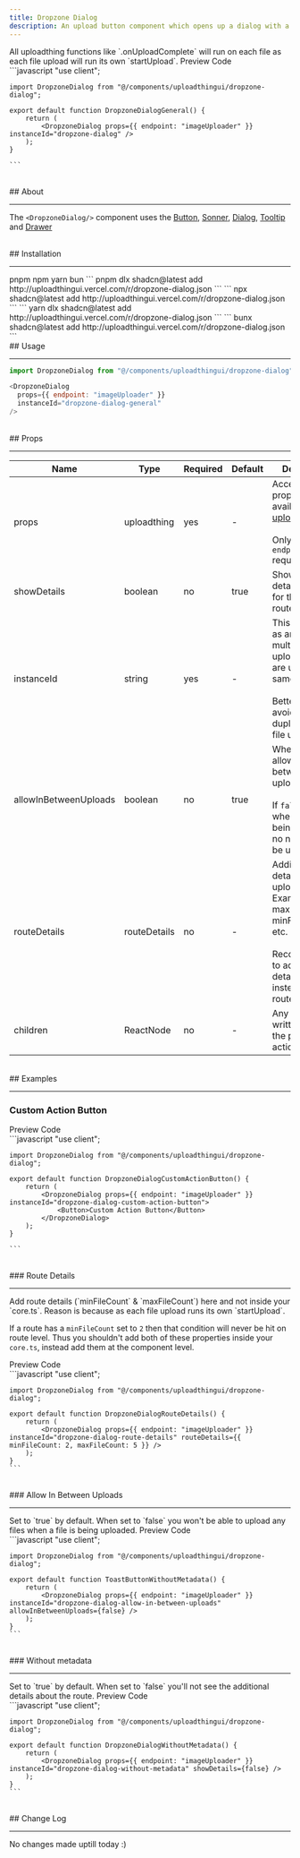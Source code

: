 ```yaml
---
title: Dropzone Dialog
description: An upload button component which opens up a dialog with a dropzone and uses toasts as its response method.
---
```


<Note type="warning">
  All uploadthing functions like `.onUploadComplete` will run on each file as
  each file upload will run its own `startUpload`.
</Note>

<Tabs defaultValue="preview">
  <TabsList>
    <TabsTrigger value="preview">Preview</TabsTrigger>
    <TabsTrigger value="code">Code</TabsTrigger>
  </TabsList>
  <TabsContent value="preview">
    <br />
    <UTUIDropzoneDialog />
  </TabsContent>
  <TabsContent value="code">
    ```javascript
    "use client";

    import DropzoneDialog from "@/components/uploadthingui/dropzone-dialog";

    export default function DropzoneDialogGeneral() {
        return (
            <DropzoneDialog props={{ endpoint: "imageUploader" }} instanceId="dropzone-dialog" />
        );
    }

    ```

  </TabsContent>
</Tabs>

<br />
## About
<hr />

The `<DropzoneDialog/>` component uses the [Button](https://ui.shadcn.com/docs/components/button), [Sonner](https://ui.shadcn.com/docs/components/sonner), [Dialog](https://ui.shadcn.com/docs/components/dialog), [Tooltip](https://ui.shadcn.com/docs/components/tooltip) and [Drawer](https://ui.shadcn.com/docs/components/drawer)

<br />
## Installation
<hr />

<Tabs defaultValue="pnpm">
    <TabsList>
        <TabsTrigger value="pnpm">pnpm</TabsTrigger>
        <TabsTrigger value="npm">npm</TabsTrigger>
        <TabsTrigger value="yarn">yarn</TabsTrigger>
        <TabsTrigger value="bun">bun</TabsTrigger>
    </TabsList>
    <TabsContent value="pnpm">
        ```
        pnpm dlx shadcn@latest add http://uploadthingui.vercel.com/r/dropzone-dialog.json
        ```
    </TabsContent>
    <TabsContent value="npm">
        ```
        npx shadcn@latest add http://uploadthingui.vercel.com/r/dropzone-dialog.json
        ```
    </TabsContent>
    <TabsContent value="yarn">
        ```
        yarn dlx shadcn@latest add http://uploadthingui.vercel.com/r/dropzone-dialog.json
        ```
    </TabsContent>
    <TabsContent value="bun">
        ```
        bunx shadcn@latest add http://uploadthingui.vercel.com/r/dropzone-dialog.json
        ```
    </TabsContent>

</Tabs>

<br />
## Usage
<hr />

```javascript
import DropzoneDialog from "@/components/uploadthingui/dropzone-dialog";
```

```javascript
<DropzoneDialog
  props={{ endpoint: "imageUploader" }}
  instanceId="dropzone-dialog-general"
/>
```

<br />
## Props
<hr />

| Name                  | Type         | Required | Default | Description                                                                                                                                                 |
| --------------------- | ------------ | -------- | ------- | ----------------------------------------------------------------------------------------------------------------------------------------------------------- |
| props                 | uploadthing  | yes      | -       | Accepts all the props that are available with [uploadthing](https://docs.uploadthing.com/api-reference/react#props) <br/><br/> Only the `endpoint` required |
| showDetails           | boolean      | no       | true    | Show the details/metadata for the upload route endpoint                                                                                                     |
| instanceId            | string       | yes      | -       | This will be used as an identifier if multiple file upload buttons are used at the same time <br/><br/> Better to add to avoid duplication of file uploads  |
| allowInBetweenUploads | boolean      | no       | true    | Whether to allow in between uploads <br/><br/> If `false` then when files are being uploaded, no new files can be uploaded.                                 |
| routeDetails          | routeDetails | no       | -       | Additional details for the upload; Example: maxFileCount, minFileCount, etc. <br/><br/>Recommended to add these details here instead of your route.         |
| children              | ReactNode    | no       | -       | Any node written will take the place of the action button                                                                                                   |

<br />
## Examples
<hr />

### Custom Action Button

<Tabs defaultValue="preview">
  <TabsList>
    <TabsTrigger value="preview">Preview</TabsTrigger>
    <TabsTrigger value="code">Code</TabsTrigger>
  </TabsList>
  <TabsContent value="preview">
    <br />
    <UTUIDropzoneDialogCustomActionButton />
  </TabsContent>
  <TabsContent value="code">
    ```javascript
    "use client";

    import DropzoneDialog from "@/components/uploadthingui/dropzone-dialog";

    export default function DropzoneDialogCustomActionButton() {
        return (
            <DropzoneDialog props={{ endpoint: "imageUploader" }} instanceId="dropzone-dialog-custom-action-button">
                <Button>Custom Action Button</Button>
            </DropzoneDialog>
        );
    }

    ```

  </TabsContent>
</Tabs>

<br />
### Route Details
<hr />

<Note title="Note" type="danger">
Add route details (`minFileCount` & `maxFileCount`) here and not inside your
`core.ts`. Reason is because as each file upload runs its own `startUpload`.

If a route has a `minFileCount` set to `2` then that condition will never be
hit on route level. Thus you shouldn't add both of these properties inside
your `core.ts`, instead add them at the component level.

</Note>

<Tabs defaultValue="preview">
  <TabsList>
    <TabsTrigger value="preview">Preview</TabsTrigger>
    <TabsTrigger value="code">Code</TabsTrigger>
  </TabsList>
  <TabsContent value="preview">
    <br />
    <UTUIDropzoneDialogRouteDetails />
  </TabsContent>
  <TabsContent value="code">
    ```javascript
    "use client";

    import DropzoneDialog from "@/components/uploadthingui/dropzone-dialog";

    export default function DropzoneDialogRouteDetails() {
        return (
            <DropzoneDialog props={{ endpoint: "imageUploader" }} instanceId="dropzone-dialog-route-details" routeDetails={{ minFileCount: 2, maxFileCount: 5 }} />
        );
    }
    ```

  </TabsContent>
</Tabs>

<br />
### Allow In Between Uploads
<hr />

<Note title="Note" type="note">
  Set to `true` by default. When set to `false` you won't be able to upload any
  files when a file is being uploaded.
</Note>

<Tabs defaultValue="preview">
  <TabsList>
    <TabsTrigger value="preview">Preview</TabsTrigger>
    <TabsTrigger value="code">Code</TabsTrigger>
  </TabsList>
  <TabsContent value="preview">
    <br />
    <UTUIDropzoneDialogAllowInBetweenUploads />
  </TabsContent>
  <TabsContent value="code">
    ```javascript
    "use client";

    import DropzoneDialog from "@/components/uploadthingui/dropzone-dialog";

    export default function ToastButtonWithoutMetadata() {
        return (
            <DropzoneDialog props={{ endpoint: "imageUploader" }} instanceId="dropzone-dialog-allow-in-between-uploads" allowInBetweenUploads={false} />
        );
    }
    ```

  </TabsContent>
</Tabs>

<br />
### Without metadata
<hr />

<Note title="Note" type="note">
  Set to `true` by default. When set to `false` you'll not see the additional
  details about the route.
</Note>

<Tabs defaultValue="preview">
  <TabsList>
    <TabsTrigger value="preview">Preview</TabsTrigger>
    <TabsTrigger value="code">Code</TabsTrigger>
  </TabsList>
  <TabsContent value="preview">
    <br />
    <UTUIDropzoneDialogWithoutMetadata />
  </TabsContent>
  <TabsContent value="code">
    ```javascript
    "use client";

    import DropzoneDialog from "@/components/uploadthingui/dropzone-dialog";

    export default function DropzoneDialogWithoutMetadata() {
        return (
            <DropzoneDialog props={{ endpoint: "imageUploader" }} instanceId="dropzone-dialog-without-metadata" showDetails={false} />
        );
    }
    ```

  </TabsContent>
</Tabs>

<br />
## Change Log
<hr />
No changes made uptill today :)
